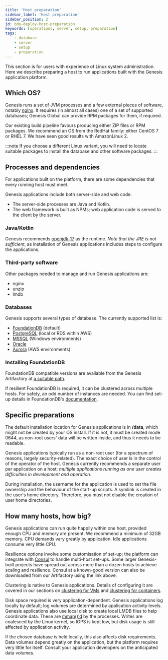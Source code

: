 ```yaml
---
title: 'Host preparation'
sidebar_label: 'Host preparation'
sidebar_position: 2
id: bdo-deploy-host-preparation
keywords: [operations, server, setup, preparation]
tags:
    - database
    - server
    - setup
    - preparation
---
```

This section is for users with experience of Linux system administration. Here we describe preparing a host to run applications built with the Genesis application platform. 

## Which OS?

Genesis runs a set of JVM processes and a few external pieces of software, notably [nginx](https://nginx.org/en/). It requires (in almost all cases) one of a set of supported databases; Genesis Global can provide RPM packages for them, if required.

Our existing build pipeline favours producing either ZIP files or RPM packages. We recommend an OS from the RedHat family: either CentOS 7 or RHEL 7. We have seen good results with AmazonLinux 2.

:::note
If you choose a different Linux variant, you will need to locate suitable packages to install the database and other software packages.
:::

## Processes and dependencies

For applications built on the platform, there are some dependencies that every running host must meet.

Genesis applications include both server-side and web code.

- The server-side processes are Java and Kotlin.
- The web framework is built as NPMs; web application code is served to the client by the server.

### Java/Kotlin

Genesis recommends [openjdk-17](https://openjdk.org/projects/jdk/17/) as the runtime. *Note that the JRE is not sufficient*, as installation of Genesis applications includes steps to configure the applications.

### Third-party software

Other packages needed to manage and run Genesis applications are:

* nginx
* unzip
* lmdb

### Databases

Genesis supports several types of database. The currently supported list is:

* [FoundationDB](https://www.foundationdb.org/) (default)
* [PostgreSQL](https://www.postgresql.org/) (local or RDS within AWS)
* [MSSQL](https://www.microsoft.com/en-gb/sql-server/sql-server-2016) (Windows environments)
* [Oracle](https://www.oracle.com/uk/database/)
* [Aurora](https://aws.amazon.com/rds/aurora/) (AWS environments)


### Installing FoundationDB

FoundationDB compatible versions are available from the Genesis Artifactory at [a suitable path](https://genesisglobal.jfrog.io/artifactory/genesis-rpm/$releasever/$basearch/).

If resilient FoundationDB is required, it can be clustered across multiple hosts. For safety, an odd number of instances are needed. You can find set-up details in FoundationDB's [documentation](https://apple.github.io/foundationdb/administration.html).


## Specific preparations

The default installation location for Genesis applications is in **/data**, which might not be created by your OS install. If it is not, it must be created mode 0644, as non-root users' data will be written inside, and thus it needs to be readable.

Genesis applications typically run as a non-root user (for a spectrum of reasons, largely security-related). The exact choice of user is in the control of the operator of the host. Genesis currently recommends a separate user per application on a host; _multiple applications running as one user creates difficulties in development and operation_.

During installation, the username for the application is used to set the file ownership and the behaviour of the start-up scripts. A symlink is created in the user's home directory. Therefore, you must not disable the creation of user home directories.


## How many hosts, how big?

Genesis applications can run quite happily within one host, provided enough CPU and memory are present. We recommend a minimum of 32GB memory. CPU demands vary greatly by application. Idle applications consume very little CPU.

Resilience options involve some customisation of set-up; the platform can integrate with [Consul](https://www.consul.io/) to handle multi-host set-ups. Some larger Genesis-built projects have spread out across more than a dozen hosts to achieve scaling and resilience. Consul at a known-good version can also be downloaded from our Artifactory using the link above.

Clustering is native to Genesis applications. Details of configuring it are covered in our sections on [clustering for VMs](/build-deploy-operate/deploy/hosting-infrastructure/virtual-machines/#clustering) and [clustering for containers](/build-deploy-operate/deploy/hosting-infrastructure/containers/#clustering).

Disk space required is very application-dependent. Genesis applications log locally by default; log volumes are determined by application activity levels.  Genesis applications also use local disk to create local LMDB files to help coordinate data. These are [mmap()'d](https://linuxhint.com/using_mmap_function_linux/) by the processes. Writes are coalesced by the Linux kernel, so IOPS is kept low, but disk usage is still affected by application activity.

If the chosen database is held locally, this also affects disk requirements. Data volumes depend greatly on the application, but the platform requires very little for itself. Consult your application developers on the anticipated data volumes.

